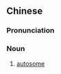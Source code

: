 {{also|常染色体}}
==Chinese==
{{zh-forms|s=常染色体|type=13}}
{{wikipedia|lang=zh}}

===Pronunciation===
{{zh-pron
|m=chángrǎnsètǐ
|c=soeng4 jim5 sik1 tai2
|cat=n
}}

===Noun===
{{zh-noun}}

# {{lb|zh|genetics}} [[autosome]]